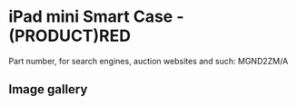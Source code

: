 # iPad mini Smart Case - (PRODUCT)RED

Part number, for search engines, auction websites and such: MGND2ZM/A

## Image gallery

<div style={{ width: "768px" }}>
  <GalleryComponent
    images={[
      {
        original: "/everysource/MGND2",
        thumbnail: "/everypreview/MGND2",
      },
      {
        original: "/everysource/MGND2_AV1_GOLD",
        thumbnail: "/everypreview/MGND2_AV1_GOLD",
      },
      {
        original: "/everysource/MGND2_AV1_SILVER",
        thumbnail: "/everypreview/MGND2_AV1_SILVER",
      },
      {
        original: "/everysource/MGND2_AV1_SPACE_GRAY",
        thumbnail: "/everypreview/MGND2_AV1_SPACE_GRAY",
      },
      {
        original: "/everysource/MGND2_AV2",
        thumbnail: "/everypreview/MGND2_AV2",
      },
      {
        original: "/everysource/MGND2_AV3",
        thumbnail: "/everypreview/MGND2_AV3",
      },
      {
        original: "/everysource/MGND2_AV4",
        thumbnail: "/everypreview/MGND2_AV4",
      },
      {
        original: "/everysource/MGND2_AV5",
        thumbnail: "/everypreview/MGND2_AV5",
      },
      {
        original: "/everysource/MGND2_AV6",
        thumbnail: "/everypreview/MGND2_AV6",
      }
    ]}
  />
</div>